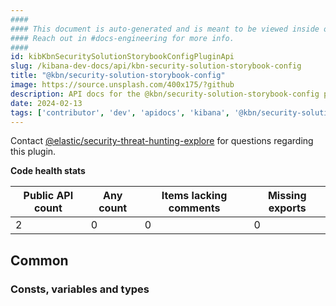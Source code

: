 ```yaml
---
####
#### This document is auto-generated and is meant to be viewed inside our experimental, new docs system.
#### Reach out in #docs-engineering for more info.
####
id: kibKbnSecuritySolutionStorybookConfigPluginApi
slug: /kibana-dev-docs/api/kbn-security-solution-storybook-config
title: "@kbn/security-solution-storybook-config"
image: https://source.unsplash.com/400x175/?github
description: API docs for the @kbn/security-solution-storybook-config plugin
date: 2024-02-13
tags: ['contributor', 'dev', 'apidocs', 'kibana', '@kbn/security-solution-storybook-config']
---
```




Contact [@elastic/security-threat-hunting-explore](https://github.com/orgs/elastic/teams/security-threat-hunting-explore) for questions regarding this plugin.

**Code health stats**

| Public API count  | Any count | Items lacking comments | Missing exports |
|-------------------|-----------|------------------------|-----------------|
| 2 | 0 | 0 | 0 |

## Common

### Consts, variables and types
<DocDefinitionList data={kbnSecuritySolutionStorybookConfigObj.common.misc}/>

